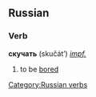 ==Russian==
[[Category:Russian verbs]]
===Verb===
'''скучать''' (skučát’) ''[[impf.]]''

# to be [[bored]]